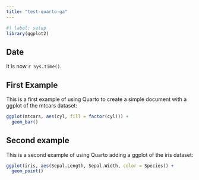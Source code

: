 ```yaml
---
title: "test-quarto-ga"
---
```


```r
#| label: setup
library(ggplot2)
```

## Date

It is now `r Sys.time()`.

## First Example

This is a first example of using Quarto to create a simple document with a ggplot of the mtcars dataset:

```r
ggplot(mtcars, aes(cyl, fill = factor(cyl))) +
  geom_bar()
```

## Second example

This is a second example of using Quarto adding a ggplot of the iris dataset:

```r
ggplot(iris, aes(Sepal.Length, Sepal.Width, color = Species)) +
  geom_point()
```
